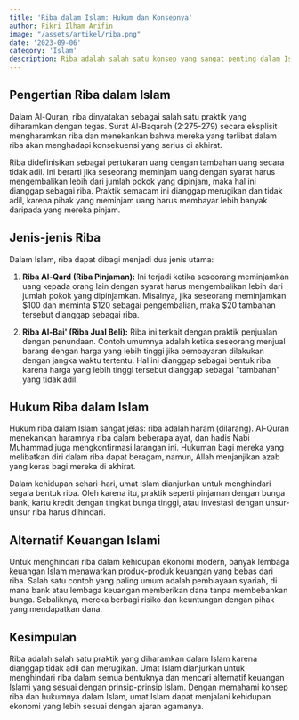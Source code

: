 ```yaml
---
title: 'Riba dalam Islam: Hukum dan Konsepnya'
author: Fikri Ilham Arifin
image: "/assets/artikel/riba.png"
date: '2023-09-06'
category: 'Islam'
description: Riba adalah salah satu konsep yang sangat penting dalam Islam. Kata "riba" berasal dari bahasa Arab yang berarti "pertumbuhan" atau "peningkatan." Dalam konteks ekonomi dan keuangan Islam, riba merujuk pada praktik meminjamkan uang dengan tingkat bunga atau keuntungan tambahan yang dikenakan pada peminjam. Dalam artikel ini, kita akan menjelaskan konsep riba dalam Islam dan hukumnya.
---
```



## Pengertian Riba dalam Islam

Dalam Al-Quran, riba dinyatakan sebagai salah satu praktik yang diharamkan dengan tegas. Surat Al-Baqarah (2:275-279) secara eksplisit mengharamkan riba dan menekankan bahwa mereka yang terlibat dalam riba akan menghadapi konsekuensi yang serius di akhirat.

Riba didefinisikan sebagai pertukaran uang dengan tambahan uang secara tidak adil. Ini berarti jika seseorang meminjam uang dengan syarat harus mengembalikan lebih dari jumlah pokok yang dipinjam, maka hal ini dianggap sebagai riba. Praktik semacam ini dianggap merugikan dan tidak adil, karena pihak yang meminjam uang harus membayar lebih banyak daripada yang mereka pinjam.

## Jenis-jenis Riba

Dalam Islam, riba dapat dibagi menjadi dua jenis utama:

1. **Riba Al-Qard (Riba Pinjaman):** Ini terjadi ketika seseorang meminjamkan uang kepada orang lain dengan syarat harus mengembalikan lebih dari jumlah pokok yang dipinjamkan. Misalnya, jika seseorang meminjamkan $100 dan meminta $120 sebagai pengembalian, maka $20 tambahan tersebut dianggap sebagai riba.

2. **Riba Al-Bai' (Riba Jual Beli):** Riba ini terkait dengan praktik penjualan dengan penundaan. Contoh umumnya adalah ketika seseorang menjual barang dengan harga yang lebih tinggi jika pembayaran dilakukan dengan jangka waktu tertentu. Hal ini dianggap sebagai bentuk riba karena harga yang lebih tinggi tersebut dianggap sebagai "tambahan" yang tidak adil.

## Hukum Riba dalam Islam

Hukum riba dalam Islam sangat jelas: riba adalah haram (dilarang). Al-Quran menekankan haramnya riba dalam beberapa ayat, dan hadis Nabi Muhammad juga mengkonfirmasi larangan ini. Hukuman bagi mereka yang melibatkan diri dalam riba dapat beragam, namun, Allah menjanjikan azab yang keras bagi mereka di akhirat.

Dalam kehidupan sehari-hari, umat Islam dianjurkan untuk menghindari segala bentuk riba. Oleh karena itu, praktik seperti pinjaman dengan bunga bank, kartu kredit dengan tingkat bunga tinggi, atau investasi dengan unsur-unsur riba harus dihindari.

## Alternatif Keuangan Islami

Untuk menghindari riba dalam kehidupan ekonomi modern, banyak lembaga keuangan Islam menawarkan produk-produk keuangan yang bebas dari riba. Salah satu contoh yang paling umum adalah pembiayaan syariah, di mana bank atau lembaga keuangan memberikan dana tanpa membebankan bunga. Sebaliknya, mereka berbagi risiko dan keuntungan dengan pihak yang mendapatkan dana.

## Kesimpulan

Riba adalah salah satu praktik yang diharamkan dalam Islam karena dianggap tidak adil dan merugikan. Umat Islam dianjurkan untuk menghindari riba dalam semua bentuknya dan mencari alternatif keuangan Islami yang sesuai dengan prinsip-prinsip Islam. Dengan memahami konsep riba dan hukumnya dalam Islam, umat Islam dapat menjalani kehidupan ekonomi yang lebih sesuai dengan ajaran agamanya.
